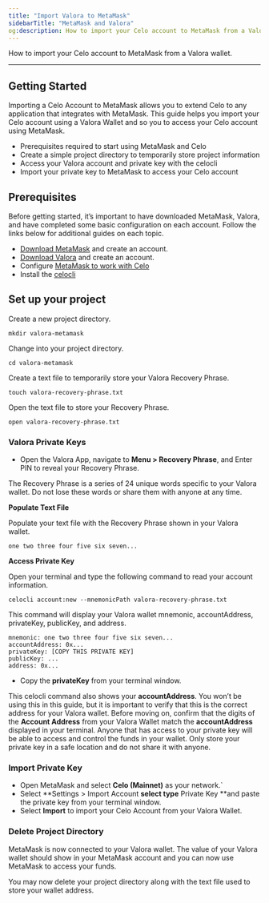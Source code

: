 ```yaml
---
title: "Import Valora to MetaMask"
sidebarTitle: "MetaMask and Valora"
og:description: How to import your Celo account to MetaMask from a Valora wallet.
---
```


How to import your Celo account to MetaMask from a Valora wallet.

---

## Getting Started

Importing a Celo Account to MetaMask allows you to extend Celo to any application that integrates with MetaMask. This guide helps you import your Celo account using a Valora Wallet and so you to access your Celo account using MetaMask.

- Prerequisites required to start using MetaMask and Celo
- Create a simple project directory to temporarily store project information
- Access your Valora account and private key with the celocli
- Import your private key to MetaMask to access your Celo account

## Prerequisites

Before getting started, it’s important to have downloaded MetaMask, Valora, and have completed some basic configuration on each account. Follow the links below for additional guides on each topic.

- [Download MetaMask](https://metamask.io/download/) and create an account.
- [Download Valora](https://valoraapp.com/) and create an account.
- Configure [MetaMask to work with Celo](/wallet/metamask/use)
- Install the [celocli](/cli/)

## Set up your project

Create a new project directory.

```
mkdir valora-metamask
```

Change into your project directory.

```
cd valora-metamask
```

Create a text file to temporarily store your Valora Recovery Phrase.

```
touch valora-recovery-phrase.txt
```

Open the text file to store your Recovery Phrase.

```
open valora-recovery-phrase.txt
```

### Valora Private Keys

- Open the Valora App, navigate to **Menu > Recovery Phrase**, and Enter PIN to reveal your Recovery Phrase.

<Warning>
The Recovery Phrase is a series of 24 unique words specific to your Valora wallet. Do not lose these words or share them with anyone at any time.
</Warning>

**Populate Text File**

Populate your text file with the Recovery Phrase shown in your Valora wallet.

```
one two three four five six seven...
```

**Access Private Key**

Open your terminal and type the following command to read your account information.

```
celocli account:new --mnemonicPath valora-recovery-phrase.txt
```

This command will display your Valora wallet mnemonic, accountAddress, privateKey, publicKey, and address.

```
mnemonic: one two three four five six seven...
accountAddress: 0x...
privateKey: [COPY THIS PRIVATE KEY]
publicKey: ...
address: 0x...
```

- Copy the **privateKey** from your terminal window.

<Info>
This celocli command also shows your <strong>accountAddress</strong>. You won’t be using this in this guide, but it is important to verify that this is the correct address for your Valora wallet. Before moving on, confirm that the digits of the <strong>Account Address</strong> from your Valora Wallet match the <strong>accountAddress</strong> displayed in your terminal.
</Info>

<Warning>
Anyone that has access to your private key will be able to access and control the funds in your wallet. Only store your private key in a safe location and do not share it with anyone.
</Warning>

### Import Private Key

- Open MetaMask and select **Celo (Mainnet)** as your network.`
- Select **Settings > Import Account **select type** Private Key **and paste the private key from your terminal window.
- Select **Import** to import your Celo Account from your Valora Wallet.

### Delete Project Directory

MetaMask is now connected to your Valora wallet. The value of your Valora wallet should show in your MetaMask account and you can now use MetaMask to access your funds.

<Info>
You may now delete your project directory along with the text file used to store your wallet address.
</Info>
